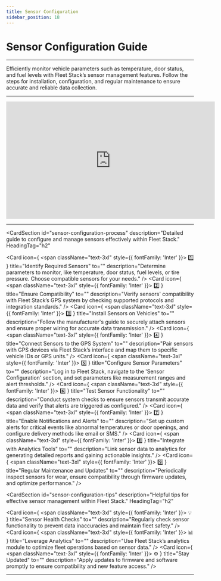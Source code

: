 ```yaml
---
title: Sensor Configuration
sidebar_position: 18
---
```


# Sensor Configuration Guide

---

Efficiently monitor vehicle parameters such as temperature, door status, and fuel levels with Fleet Stack’s sensor management features. Follow the steps for installation, configuration, and regular maintenance to ensure accurate and reliable data collection.

---

<div style={{ display: 'flex', justifyContent: 'center', marginTop: '20px' }}>
  <iframe
    width="560"
    height="315"
    src="https://www.youtube.com/embed/6YC68whO8Aw?si=JC4c5vIa8SH-A7Tq"
    title="Sensor Configuration Tutorial"
    frameBorder="0"
    allow="accelerometer; autoplay; clipboard-write; encrypted-media; gyroscope; picture-in-picture"
    allowFullScreen
  ></iframe>
</div>

---

<CardSection
  id="sensor-configuration-process"
  description="Detailed guide to configure and manage sensors effectively within Fleet Stack."
  HeadingTag="h2"
>
  <Card
    icon={
      <span className="text-3xl" style={{ fontFamily: 'Inter' }}>
        1️⃣
      </span>
    }
    title="Identify Required Sensors"
    to=""
    description="Determine parameters to monitor, like temperature, door status, fuel levels, or tire pressure. Choose compatible sensors for your needs."
  />
  <Card
    icon={
      <span className="text-3xl" style={{ fontFamily: 'Inter' }}>
        2️⃣
      </span>
    }
    title="Ensure Compatibility"
    to=""
    description="Verify sensors' compatibility with Fleet Stack’s GPS system by checking supported protocols and integration standards."
  />
  <Card
    icon={
      <span className="text-3xl" style={{ fontFamily: 'Inter' }}>
        3️⃣
      </span>
    }
    title="Install Sensors on Vehicles"
    to=""
    description="Follow the manufacturer's guide to securely attach sensors and ensure proper wiring for accurate data transmission."
  />
  <Card
    icon={
      <span className="text-3xl" style={{ fontFamily: 'Inter' }}>
        4️⃣
      </span>
    }
    title="Connect Sensors to the GPS System"
    to=""
    description="Pair sensors with GPS devices via Fleet Stack’s interface and map them to specific vehicle IDs or GPS units."
  />
  <Card
    icon={
      <span className="text-3xl" style={{ fontFamily: 'Inter' }}>
        5️⃣
      </span>
    }
    title="Configure Sensor Parameters"
    to=""
    description="Log in to Fleet Stack, navigate to the 'Sensor Configuration' section, and set parameters like measurement ranges and alert thresholds."
  />
  <Card
    icon={
      <span className="text-3xl" style={{ fontFamily: 'Inter' }}>
        6️⃣
      </span>
    }
    title="Test Sensor Functionality"
    to=""
    description="Conduct system checks to ensure sensors transmit accurate data and verify that alerts are triggered as configured."
  />
  <Card
    icon={
      <span className="text-3xl" style={{ fontFamily: 'Inter' }}>
        7️⃣
      </span>
    }
    title="Enable Notifications and Alerts"
    to=""
    description="Set up custom alerts for critical events like abnormal temperatures or door openings, and configure delivery methods like email or SMS."
  />
  <Card
    icon={
      <span className="text-3xl" style={{ fontFamily: 'Inter' }}>
        8️⃣
      </span>
    }
    title="Integrate with Analytics Tools"
    to=""
    description="Link sensor data to analytics for generating detailed reports and gaining actionable insights."
  />
  <Card
    icon={
      <span className="text-3xl" style={{ fontFamily: 'Inter' }}>
        9️⃣
      </span>
    }
    title="Regular Maintenance and Updates"
    to=""
    description="Periodically inspect sensors for wear, ensure compatibility through firmware updates, and optimize performance."
  />
</CardSection>

<CardSection
  id="sensor-configuration-tips"
  description="Helpful tips for effective sensor management within Fleet Stack."
  HeadingTag="h2"
>
  <Card
    icon={
      <span className="text-3xl" style={{ fontFamily: 'Inter' }}>
        💡
      </span>
    }
    title="Sensor Health Checks"
    to=""
    description="Regularly check sensor functionality to prevent data inaccuracies and maintain fleet safety."
  />
  <Card
    icon={
      <span className="text-3xl" style={{ fontFamily: 'Inter' }}>
        📊
      </span>
    }
    title="Leverage Analytics"
    to=""
    description="Use Fleet Stack’s analytics module to optimize fleet operations based on sensor data."
  />
  <Card
    icon={
      <span className="text-3xl" style={{ fontFamily: 'Inter' }}>
        ⚙️
      </span>
    }
    title="Stay Updated"
    to=""
    description="Apply updates to firmware and software promptly to ensure compatibility and new feature access."
  />
</CardSection>


---
<head>
  <title>Sensor Configuration Guide</title>
  <meta
    name="description"
    content="Comprehensive guide to configuring and managing sensors in Fleet Stack for optimized fleet operations and enhanced monitoring."
  />
</head>
